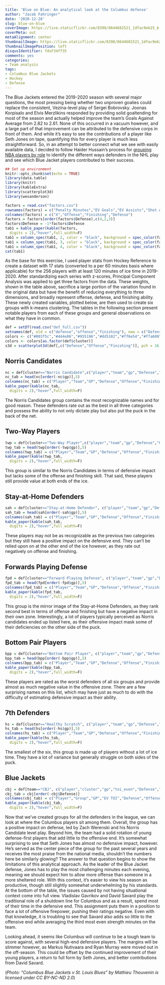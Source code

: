 ```yaml
---
title: 'Blue on Blue: An analytical look at the Columbus defense'
author: "Jacob Fahringer"
date: '2020-12-28'
slug: blue-on-blue
coverImage: https://live.staticflickr.com/8398/8644681521_1dfac9eb25_b.jpg
coverMeta: out
metaAlignment: center
thumbnailImage: https://live.staticflickr.com/8398/8644681521_1dfac9eb25_b.jpg
thumbnailImagePosition: left
disqusIdentifier: fdsF34ff35
comments: yes
categories:
- Team analysis
tags:
- Columbus Blue Jackets
- Hockey
- Defense
---
```


The Blue Jackets entered the 2019-2020 season with several major questions, the most pressing being whether two unproven goalies could replace the consistent, Vezina-level play of Sergei Bobrovsky. Joonas Korpisalo and Elvis Merzlikins responded by providing solid goaltending for most of the season and actually helped improve the team's Goals Against Average from 2.82 to 2.61. None of this occurred in a vacuum however, and a large part of that improvement can be attributed to the defensive corps in front of them. And while it's easy to see the contributions of a player like Seth Jones on tape, quantifying this for every player is much less straightforward. So, in an attempt to better connect what we see with easily available data, I decided to follow Haider Hussain's process for [grouping NBA players by role](https://towardsdatascience.com/using-k-means-clustering-algorithm-to-redefine-nba-positions-and-explore-roster-construction-8cd0f9a96dbb) to identify the different ways defenders in the NHL play and see which Blue Jacket players contributed to their success.  

```r
## Set up environment
knitr::opts_chunk$set(echo = TRUE)
library(data.table)
library(knitr)
library(kableExtra)
library(scatterplot3d)
library(wesanderson)
```

```r
factors = read.csv("factors.csv")
rownames(factors) = c("Penalty Minutes","EV Goals","EV Assists","Shot Attempts","Shooting %","Through %","EV %","EV TOI","Blocks","Hits","Corsi For","Corsi Against","oiShooting %","oiSave %","Offensive ZS %","Takeaways","Giveaways")
colnames(factors) = c("X","Offense","Finishing","Defense")
factors = factors[order(factors$Defense),c(4,2,3)]
factors$Defense = -1*factors$Defense
tab1 = kable_paper(kable(factors,
  digits = 2),"hover",full_width=F)
tab1 = column_spec(tab1, 2, color = "black", background = spec_color(factors[,1], begin = .4))
tab1 = column_spec(tab1, 3, color = "black", background = spec_color(factors[,2], begin = .4))
tab1 = column_spec(tab1, 4, color = "black", background = spec_color(factors[,3], begin = .4))
cat(tab1)
```


As the base for this exercise, I used player stats from Hockey Reference to create a dataset with 17 stats (converted to a per 60 minutes basis where applicable) for the 256 players with at least 120 minutes of ice time in  2019-2020. After standardizing each series with z-scores, Principal Component Analysis was applied to get three factors from the data. These weights, shown in the table above, sacrifice a large portion of the variation found in the original data but have the benefit of reducing everything to three dimensions, and broadly represent offense, defense, and finishing ability. These newly created variables, plotted below, are then used to create six groups with k-means clustering. The tables in the following section present notable players from each of these groups and general observations on what they have in common.

```r
def = setDT(read.csv("def_full.csv"))
setnames(def, old = c("defense","offense","finishing"), new = c("Defense","Offense","Finishing"))
colors <- c("#003f5c","#444e86","#955196","#dd5182","#ff6e54","#ffa600")
colors <- colors[as.factor(def$cluster)]
s3d = scatterplot3d(def[,c("Defense","Offense","Finishing")], pch = 16, color=colors, grid=TRUE, box=FALSE)
```

## Norris Candidates
```r
nc = def[cluster=="Norris Candidate",c("player","team","gp","Defense","Offense","Finishing")]
nc_tab = head(nc[order(-nc$gp)],5)
colnames(nc_tab) = c("Player","Team","GP","Defense","Offense","Finishing")
kable_paper(kable(nc_tab,
  digits = 2),"hover",full_width=F)
```
The Norris Candidates group contains the most recognizable names and for good reason. These defenders rate out as the best in all three categories and possess the ability to not only dictate play but also put the puck in the back of the net.  

## Two-Way Players
```r
twp = def[cluster=="Two-Way Player",c("player","team","gp","Defense","Offense","Finishing")]
twp_tab = head(twp[order(-twp$gp)],5)
colnames(twp_tab) = c("Player","Team","GP","Defense","Offense","Finishing")
kable_paper(kable(twp_tab,
  digits = 2),"hover",full_width=F)
```
This group is similar to the Norris Candidates in terms of defensive impact but lacks some of the offense and finishing skill. That said, these players still provide value at both ends of the ice.  

## Stay-at-Home Defenders
```r
sah = def[cluster=="Stay-at-Home Defender", c("player","team","gp","Defense","Offense","Finishing")]
sah_tab = head(sah[order(-sah$gp)],5)
colnames(sah_tab) = c("Player","Team","GP","Defense","Offense","Finishing")
kable_paper(kable(sah_tab,
  digits = 2),"hover",full_width=F)
```
These players may not be as recognizable as the previous two categories but they still have a positive impact on the defensive end. They can't be relied upon on at the other end of the ice however, as they rate out negatively on offense and finishing.  

## Forwards Playing Defense
```r
fpd = def[cluster=="Forward Playing Defense", c("player","team","gp","Defense","Offense","Finishing")]
fpd_tab = head(fpd[order(-fpd$gp)],5)
colnames(fpd_tab) = c("Player","Team","GP","Defense","Offense","Finishing")
kable_paper(kable(fpd_tab,
  digits = 2),"hover",full_width=F)
```
This group is the mirror image of the Stay-at-Home Defenders, as they rank second best in terms of offense and finishing but have a negative impact in their own zone. Interestingly, a lot of players typically perceived as Norris candidates ended up listed here, as their offensive impact mask some of their deficiencies on the other side of the puck.  

## Bottom Pair Players
```r
bpp = def[cluster=="Bottom Pair Player", c("player","team","gp","Defense","Offense","Finishing")]
bpp_tab = head(bpp[order(-bpp$gp)],5)
colnames(bpp_tab) = c("Player","Team","GP","Defense","Offense","Finishing")
kable_paper(kable(bpp_tab,
  digits = 2),"hover",full_width=F)
```
These players are rated as the worst defenders of all six groups and provide almost as much negative value in the offensive zone. There are a few surprising names on this list, which may have just as much to do with the difficulty of estimating defensive impact as their ability.  

## 7th Defenders
```r
hs = def[cluster=="Healthy Scratch", c("player","team","gp","Defense","Offense","Finishing")]
hs_tab = head(hs[order(-hs$gp)],5)
colnames(hs_tab) = c("Player","Team","GP","Defense","Offense","Finishing")
kable_paper(kable(hs_tab,
  digits = 2),"hover",full_width=F)
```
The smallest of the six, this group is made up of players without a lot of ice time. They have a lot of variance but generally struggle on both sides of the puck.  

## Blue Jackets
```r
cbj = def[team=="CBJ", c("player","cluster","gp","toi_even","Defense","Offense","Finishing")]
cbj_tab = cbj[order(-cbj$Defense)]
colnames(cbj_tab) = c("Player","Group","GP","EV TOI","Defense","Offense","Finishing")
kable_paper(kable(cbj_tab,
  digits = 2),"hover",full_width=F)
```
Now that we've created groups for all the defenders in the league, we can look at where the Columbus players sit among them. Overall, the group has a positive impact on defense, led by Zach Werenski and his Norris Candidate level play. Beyond him, the team had a solid rotation of young defense-first players that add little to the offensive end. It's somewhat surprising to see that Seth Jones has almost no defensive impact, however. He's served as the center piece of the group for the past several years and receives the most praise from the national media, shouldn't the numbers here be similarly glowing? The answer to that question begins to show the limitations of this analytical approach. As the leader of the Blue Jacket defense, Jones has to play the most challenging minutes each evening, meaning we should expect him to allow more offense than someone in a more sheltered role. With this context, it's easier to view his season as productive, though still slightly somewhat underwhelming by his standards. At the bottom of the table, the issues caused by not having situational context come into full view. Vladislav Gavrikov and David Savard play the traditional role of a shutdown line for Columbus and as a result, spend most of their time in the defensive end. This assignment puts them in a position to face a lot of offensive firepower, pushing their ratings negative. Even with that knowledge, it is troubling to see that Savard also adds so little to the offensive end while averaging the third most even strength minutes on the team.  

Looking ahead, it seems like Columbus will continue to be a tough team to score against, with several high-end defensive players. The margins will be slimmer however, as Markus Nutivaara and Ryan Murray were moved out in the off-season. This could be offset by the continued improvement of their young players, a return to full form by Seth Jones, and better contributions from David Savard. 

(*Photo: "Columbus Blue Jackets v St. Louis Blues" by Mathieu Thouvenin is licensed under CC BY-NC-ND 2.0*)